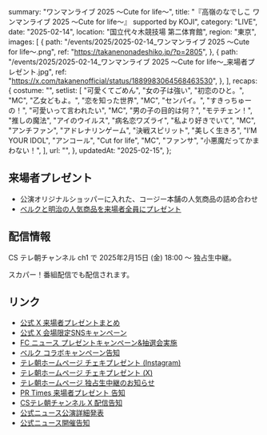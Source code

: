   summary: "ワンマンライブ 2025 〜Cute for life〜",
  title: "『高嶺のなでしこ ワンマンライブ 2025 〜Cute for life〜』 supported by KOJI",
  category: "LIVE",
  date: "2025-02-14",
  location: "国立代々木競技場 第二体育館",
  region: "東京",
  images: [
    {
      path: "/events/2025/2025-02-14_ワンマンライブ 2025 〜Cute for life〜.png",
      ref: "https://takanenonadeshiko.jp/?p=2805",
    },
    {
      path: "/events/2025/2025-02-14_ワンマンライブ 2025 〜Cute for life〜_来場者プレゼント.jpg",
      ref: "https://x.com/takanenofficial/status/1889983064568463530",
    },
  ],
  recaps: {
    costume: "",
    setlist: [
      "可愛くてごめん",
      "女の子は強い",
      "初恋のひと。",
      "MC",
      "乙女どもよ。",
      "恋を知った世界",
      "MC",
      "センパイ。",
      "すきっちゅーの！",
      "可愛いって言われたい",
      "MC",
      "男の子の目的は何？",
      "モテチェン！",
      "推しの魔法",
      "アイのウイルス",
      "病名恋ワズライ",
      "私より好きでいて",
      "MC",
      "アンチファン",
      "アドレナリンゲーム",
      "決戦スピリット",
      "美しく生きろ",
      "I’M YOUR IDOL",
      "アンコール",
      "Cut for life",
      "MC",
      "ファンサ",
      "小悪魔だってかまわない！",
    ],
    url: "",
  },
  updatedAt: "2025-02-15",
};

## 来場者プレゼント

- 公演オリジナルショッパーに入れた、コージー本舗の人気商品の詰め合わせ
- [ベルクと明治の人気商品を来場者全員にプレゼント](https://x.com/takanenofficial/status/1885478174215331858)

## 配信情報

CS テレ朝チャンネル ch1 で 2025年2月15日 (金) 18:00 〜 独占生中継。

スカパー！番組配信でも配信されます。

## リンク

- [公式 X 来場者プレゼントまとめ](https://x.com/takanenofficial/status/1889983064568463530)
- [公式 X 会場限定SNSキャンペーン](https://x.com/takanenofficial/status/1889980409112600677)
- [FC ニュース プレゼントキャンペーン&抽選会実施](https://takanekofc.com/news/public/_/d78d7cuops670uqi.html)
- [ベルク コラボキャンペーン告知](https://x.com/takanenofficial/status/1885478174215331858)
- [テレ朝ホームページ チェキプレゼント (Instagram)](https://ex-maniacs.tv-asahi.co.jp/ch/ex_maniacs/post-51877/)
- [テレ朝ホームページ チェキプレゼント (X)](https://ex-maniacs.tv-asahi.co.jp/ch/ex_maniacs/post-51852/)
- [テレ朝ホームページ 独占生中継のお知らせ](https://www.tv-asahi.co.jp/ch/contents/variety/0765/)
- [PR Times 来場者プレゼント 告知 ](https://prtimes.jp/main/html/rd/p/000000706.000025517.html)
- [CSテレ朝チャンネル X 配信告知](https://x.com/tvasahi_cs/status/1887796172619948175)
- [公式ニュース公演詳細発表](https://takanenonadeshiko.jp/?p=2805)
- [公式ニュース開催告知](https://takanenonadeshiko.jp/?p=2629)
